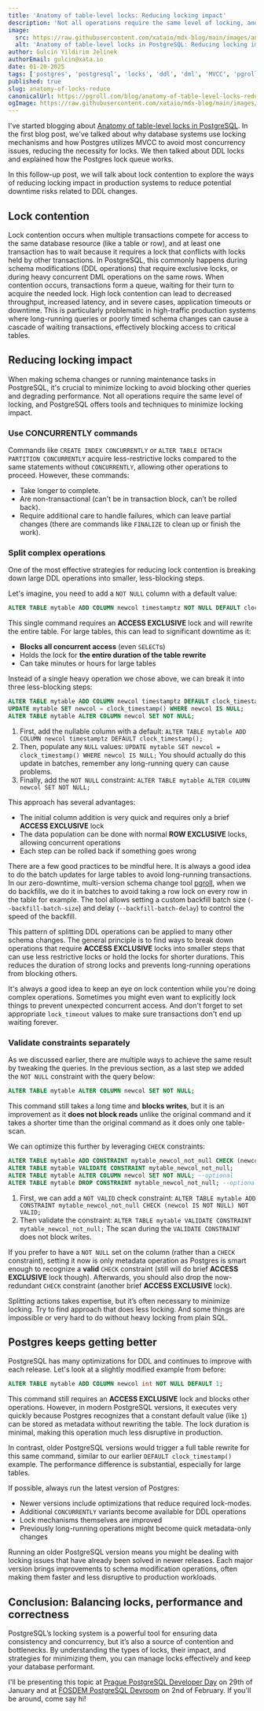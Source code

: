 ```yaml
---
title: 'Anatomy of table-level locks: Reducing locking impact'
description: 'Not all operations require the same level of locking, and PostgreSQL offers tools and techniques to minimize locking impact.'
image:
  src: https://raw.githubusercontent.com/xataio/mdx-blog/main/images/anatomy-of-locks-og@2x.png
  alt: 'Anatomy of table-level locks in PostgreSQL: Reducing locking impact'
author: Gulcin Yildirim Jelinek
authorEmail: gulcin@xata.io
date: 01-20-2025
tags: ['postgres', 'postgresql', 'locks', 'ddl', 'dml', 'MVCC', 'pgroll']
published: true
slug: anatomy-of-locks-reduce
canonicalUrl: https://pgroll.com/blog/anatomy-of-table-level-locks-reducing-locking-impact
ogImage: https://raw.githubusercontent.com/xataio/mdx-blog/main/images/anatomy-of-locks-og@2x.png
---
```


I've started blogging about [Anatomy of table-level locks in PostgreSQL](anatomy-of-locks). In the first blog post, we've talked about why database systems use locking mechanisms and how Postgres utilizes MVCC to avoid most concurrency issues, reducing the necessity for locks. We then talked about DDL locks and explained how the Postgres lock queue works.

In this follow-up post, we will talk about lock contention to explore the ways of reducing locking impact in production systems to reduce potential downtime risks related to DDL changes.

## Lock contention

Lock contention occurs when multiple transactions compete for access to the same database resource (like a table or row), and at least one transaction has to wait because it requires a lock that conflicts with locks held by other transactions. In PostgreSQL, this commonly happens during schema modifications (DDL operations) that require exclusive locks, or during heavy concurrent DML operations on the same rows. When contention occurs, transactions form a queue, waiting for their turn to acquire the needed lock. High lock contention can lead to decreased throughput, increased latency, and in severe cases, application timeouts or downtime. This is particularly problematic in high-traffic production systems where long-running queries or poorly timed schema changes can cause a cascade of waiting transactions, effectively blocking access to critical tables.

## Reducing locking impact

When making schema changes or running maintenance tasks in PostgreSQL, it's crucial to minimize locking to avoid blocking other queries and degrading performance. Not all operations require the same level of locking, and PostgreSQL offers tools and techniques to minimize locking impact.

### Use CONCURRENTLY commands

Commands like `CREATE INDEX CONCURRENTLY` or `ALTER TABLE DETACH PARTITION CONCURRENTLY` acquire less-restrictive locks compared to the same statements without `CONCURRENTLY`, allowing other operations to proceed. However, these commands:

- Take longer to complete.
- Are non-transactional (can't be in transaction block, can’t be rolled back).
- Require additional care to handle failures, which can leave partial changes (there are commands like `FINALIZE` to clean up or finish the work).

### Split complex operations

One of the most effective strategies for reducing lock contention is breaking down large DDL operations into smaller, less-blocking steps.

Let's imagine, you need to add a `NOT NULL` column with a default value:

```sql
ALTER TABLE mytable ADD COLUMN newcol timestamptz NOT NULL DEFAULT clock_timestamp();
```

This single command requires an **ACCESS EXCLUSIVE** lock and will rewrite the entire table. For large tables, this can lead to significant downtime as it:

- **Blocks all concurrent access** (even `SELECT`s)
- Holds the lock for **the entire duration of the table rewrite**
- Can take minutes or hours for large tables

Instead of a single heavy operation we chose above, we can break it into three less-blocking steps:

```sql
ALTER TABLE mytable ADD COLUMN newcol timestamptz DEFAULT clock_timestamp();
UPDATE mytable SET newcol = clock_timestamp() WHERE newcol IS NULL;
ALTER TABLE mytable ALTER COLUMN newcol SET NOT NULL;
```

1.  First, add the nullable column with a default: `ALTER TABLE mytable ADD COLUMN newcol timestamptz DEFAULT clock_timestamp();`
2.  Then, populate any `NULL` values: `UPDATE mytable SET newcol = clock_timestamp() WHERE newcol IS NULL;` You should actually do this update in batches, remember any long-running query can cause problems.
3.  Finally, add the `NOT NULL` constraint: `ALTER TABLE mytable ALTER COLUMN newcol SET NOT NULL;`

This approach has several advantages:

- The initial column addition is very quick and requires only a brief **ACCESS EXCLUSIVE** lock
- The data population can be done with normal **ROW EXCLUSIVE** locks, allowing concurrent operations
- Each step can be rolled back if something goes wrong

There are a few good practices to be mindful here. It is always a good idea to do the batch updates for large tables to avoid long-running transactions.
In our zero-downtime, multi-version schema change tool [pgroll](https://github.com/xataio/pgroll), when we do backfills, we do it in batches to avoid taking a row lock on every row in the table for example.
The tool allows setting a custom backfill batch size (`--backfill-batch-size`) and delay (`--backfill-batch-delay`) to control the speed of the backfill.

This pattern of splitting DDL operations can be applied to many other schema changes. The general principle is to find ways to break down operations that require **ACCESS EXCLUSIVE** locks into smaller steps that can use less restrictive locks or hold the locks for shorter durations. This reduces the duration of strong locks and prevents long-running operations from blocking others.

It's always a good idea to keep an eye on lock contention while you're doing complex operations. Sometimes you might even want to explicitly lock things to prevent unexpected concurrent access. And don't forget to set appropriate `lock_timeout` values to make sure transactions don't end up waiting forever.

### Validate constraints separately

As we discussed earlier, there are multiple ways to achieve the same result by tweaking the queries. In the previous section, as a last step we added the `NOT NULL` constraint with the query below:

```sql
ALTER TABLE mytable ALTER COLUMN newcol SET NOT NULL;
```

This command still takes a long time and **blocks writes**, but it is an improvement as it **does not block reads** unlike the original command and it takes a shorter time than the original command as it does only one table-scan.

We can optimize this further by leveraging `CHECK` constraints:

```sql
ALTER TABLE mytable ADD CONSTRAINT mytable_newcol_not_null CHECK (newcol IS NOT NULL) NOT VALID;
ALTER TABLE mytable VALIDATE CONSTRAINT mytable_newcol_not_null;
ALTER TABLE mytable ALTER COLUMN newcol SET NOT NULL; --optional
ALTER TABLE mytable DROP CONSTRAINT mytable_newcol_not_null; --optional
```

1.  First, we can add a `NOT VALID` check constraint: `ALTER TABLE mytable ADD CONSTRAINT mytable_newcol_not_null CHECK (newcol IS NOT NULL) NOT VALID;`
2.  Then validate the constraint: `ALTER TABLE mytable VALIDATE CONSTRAINT mytable_newcol_not_null;` The scan during the `VALIDATE CONSTRAINT` does not block writes.

If you prefer to have a `NOT NULL` set on the column (rather than a `CHECK` constraint), setting it now is only metadata operation as Postgres is smart enough to recognize a **valid** `CHECK` constraint (still will do brief **ACCESS EXCLUSIVE** lock though). Afterwards, you should also drop the now-redundant `CHECK` constraint (another brief **ACCESS EXCLUSIVE** lock).

Splitting actions takes expertise, but it’s often necessary to minimize locking. Try to find approach that does less locking. And some things are impossible or very hard to do without heavy locking from plain SQL.

## Postgres keeps getting better

PostgreSQL has many optimizations for DDL and continues to improve with each release. Let's look at a slightly modified example from before:

```sql
ALTER TABLE mytable ADD COLUMN newcol int NOT NULL DEFAULT 1;
```

This command still requires an **ACCESS EXCLUSIVE** lock and blocks other operations. However, in modern PostgreSQL versions, it executes very quickly because Postgres recognizes that a constant default value (like `1`) can be stored as metadata without rewriting the table. The lock duration is minimal, making this operation much less disruptive in production.

In contrast, older PostgreSQL versions would trigger a full table rewrite for this same command, similar to our earlier `DEFAULT clock_timestamp()` example. The performance difference is substantial, especially for large tables.

If possible, always run the latest version of Postgres:

- Newer versions include optimizations that reduce required lock-modes.
- Additional `CONCURRENTLY` variants become available for DDL operations
- Lock mechanisms themselves are improved
- Previously long-running operations might become quick metadata-only changes

Running an older PostgreSQL version means you might be dealing with locking issues that have already been solved in newer releases. Each major version brings improvements to schema modification operations, often making them faster and less disruptive to production workloads.

## Conclusion: Balancing locks, performance and correctness

PostgreSQL’s locking system is a powerful tool for ensuring data consistency and concurrency, but it’s also a source of contention and bottlenecks. By understanding the types of locks, their impact, and strategies for minimizing them, you can manage locks effectively and keep your database performant.

I'll be presenting this topic at [Prague PostgreSQL Developer Day](https://p2d2.cz/2025/program) on 29th of January and at [FOSDEM PostgreSQL Devroom](https://fosdem.org/2025/schedule/track/postgresql/) on 2nd of February. If you'll be around, come say hi!
